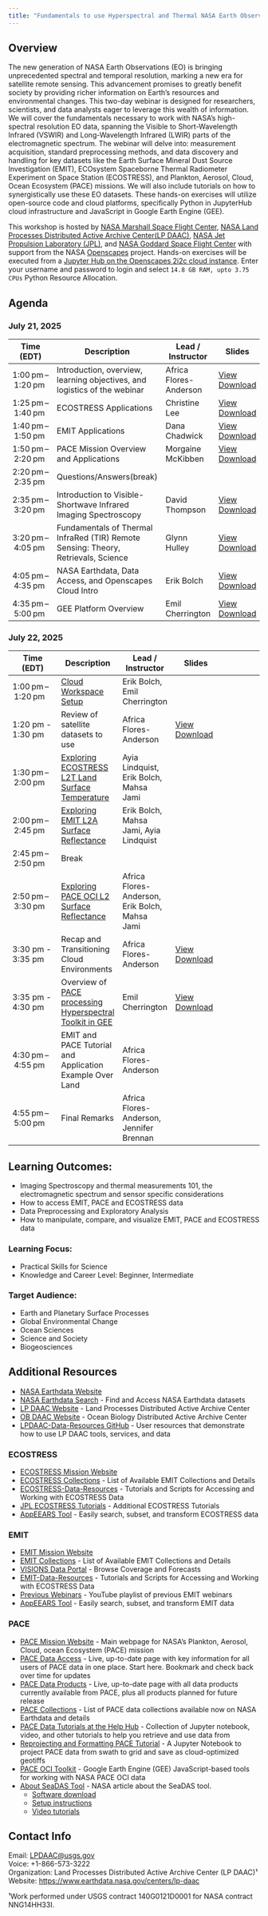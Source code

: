 ```yaml
---
title: "Fundamentals to use Hyperspectral and Thermal NASA Earth Observations"
---
```

## Overview

The new generation of NASA Earth Observations (EO) is bringing unprecedented spectral and temporal 
resolution, marking a new era for satellite remote sensing. This advancement promises to greatly benefit 
society by providing richer information on Earth's resources and environmental changes.
This two-day webinar is designed for researchers, scientists, and data analysts eager to leverage this 
wealth of information. We will cover the fundamentals necessary to work with NASA's high-spectral 
resolution EO data, spanning the Visible to Short-Wavelength Infrared (VSWIR) and Long-Wavelength 
Infrared (LWIR) parts of the electromagnetic spectrum. The webinar will delve into: measurement 
acquisition, standard preprocessing methods, and data discovery and handling for key datasets like the 
Earth Surface Mineral Dust Source Investigation (EMIT), ECOsystem Spaceborne Thermal Radiometer 
Experiment on Space Station (ECOSTRESS), and Plankton, Aerosol, Cloud, Ocean Ecosystem (PACE) 
missions. We will also include tutorials on how to synergistically use these EO datasets. These hands-on 
exercises will utilize open-source code and cloud platforms, specifically Python in JupyterHub cloud 
infrastructure and JavaScript in Google Earth Engine (GEE).

This workshop is hosted by [NASA Marshall Space Flight Center](https://www.nasa.gov/marshall/), [NASA Land Processes Distributed Active Archive Center(LP DAAC)](https://www.earthdata.nasa.gov/centers/lp-daac), [NASA Jet Propulsion Laboratory (JPL)](https://www.jpl.nasa.gov/), and [NASA Goddard Space Flight Center](https://www.nasa.gov/goddard/) with support from the NASA [Openscapes](https://nasa-openscapes.github.io/) project. 
Hands-on exercises will be executed from a [Jupyter Hub on the Openscapes 2i2c cloud instance](https://workshop.openscapes.2i2c.cloud/). Enter your username and password to login and select `14.8 GB RAM, upto 3.75 CPUs` Python Resource Allocation. 

## Agenda

### July 21, 2025

|Time (EDT)|Description|Lead / Instructor|Slides|
|---|---|---|---|---|
|1:00 pm – 1:20 pm|Introduction, overview, learning objectives, and logistics of the webinar|Africa Flores-Anderson|<a href="https://docs.google.com/presentation/d/1YIV2_sesUhjNnMudM54NDxah48ITgNds/embed?start=false&loop=false&delayms=3000" target="_blank" rel="noopener">View</a> [Download](https://drive.google.com/uc?export=download&id=1YIV2_sesUhjNnMudM54NDxah48ITgNds)|
|1:25 pm – 1:40 pm|ECOSTRESS Applications|Christine Lee|<a href="https://docs.google.com/presentation/d/1A-pUBOe2Ree_2q5tROrCIw4T4SNmbbFR/embed?start=false&loop=false&delayms=3000" target="_blank" rel="noopener">View</a> [Download](https://drive.google.com/uc?export=download&id=1A-pUBOe2Ree_2q5tROrCIw4T4SNmbbFR)|
|1:40 pm – 1:50 pm|EMIT Applications|Dana Chadwick|<a href="https://docs.google.com/presentation/d/1pp4D_i8jAJVHCxI1eX1QbK-NrDQDOXT4/embed?start=false&loop=false&delayms=3000" target="_blank" rel="noopener">View</a> [Download](https://drive.google.com/uc?export=download&id=1pp4D_i8jAJVHCxI1eX1QbK-NrDQDOXT4)|
|1:50 pm – 2:20 pm|PACE Mission Overview and Applications|Morgaine McKibben|<a href="https://drive.google.com/file/d/10GHH6GAGB-lkkbyP369maTUFHUrYajiC/preview" target="_blank" rel="noopener"> View</a> [Download](https://drive.google.com/uc?export=download&id=10GHH6GAGB-lkkbyP369maTUFHUrYajiC)|
|2:20 pm – 2:35 pm|Questions/Answers(break)|||
|2:35 pm – 3:20 pm|Introduction to Visible-Shortwave Infrared Imaging Spectroscopy|David Thompson|<a href="https://drive.google.com/file/d/103BXKkehGifL_ciK9iA8MzHm4LKI-rGt/preview" target="_blank" rel="noopener"> View</a> [Download](https://drive.google.com/uc?export=download&id=103BXKkehGifL_ciK9iA8MzHm4LKI-rGt)|
|3:20 pm – 4:05 pm|Fundamentals of Thermal InfraRed (TIR) Remote Sensing: Theory, Retrievals, Science|Glynn Hulley|<a href="https://docs.google.com/presentation/d/13BH7QG15JtTQYP3HGU7Q7vU6sT3c3Vbw/embed?start=false&loop=false&delayms=3000" target="_blank" rel="noopener">View</a> [Download](https://drive.google.com/uc?export=download&id=13BH7QG15JtTQYP3HGU7Q7vU6sT3c3Vbw)|
|4:05 pm – 4:35 pm|NASA Earthdata, Data Access, and Openscapes Cloud Intro|Erik Bolch|<a href="https://docs.google.com/presentation/d/1bZByu2xrtcu5dp10dMWtLaqN4M_mg6Dl/embed?start=false&loop=false&delayms=3000" target="_blank" rel="noopener">View</a> [Download](https://drive.google.com/uc?export=download&id=1bZByu2xrtcu5dp10dMWtLaqN4M_mg6Dl)|
|4:35 pm – 5:00 pm|GEE Platform Overview|Emil Cherrington|<a href="https://docs.google.com/presentation/d/17wsdAWQ0ukIcVt1iHXG7LFZcLtzk8YOH/embed?start=false&loop=false&delayms=3000" target="_blank" rel="noopener">View</a> [Download](https://drive.google.com/uc?export=download&id=17wsdAWQ0ukIcVt1iHXG7LFZcLtzk8YOH)|

### July 22, 2025

|Time (EDT)|Description|Lead / Instructor|Slides|
|---|---|---|---|---|
|1:00 pm – 1:20 pm|[Cloud Workspace Setup](setup/workshop_setup.html)|Erik Bolch, Emil Cherrington||
|1:20 pm - 1:30 pm|Review of satellite datasets to use|Africa Flores-Anderson|<a href="https://docs.google.com/presentation/d/1R1LWD4rG3uEOAZxZTXj-xcbFlXQP4_ax/embed?start=false&loop=false&delayms=3000" target="_blank" rel="noopener">View</a> [Download](https://drive.google.com/uc?export=download&id=1R1LWD4rG3uEOAZxZTXj-xcbFlXQP4_ax)|
|1:30 pm – 2:00 pm|[Exploring ECOSTRESS L2T Land Surface Temperature](python/Exploring_ECOSTRESS_L2T_LSTE.html)|Ayia Lindquist, Erik Bolch, Mahsa Jami||
|2:00 pm – 2:45 pm|[Exploring EMIT L2A Surface Reflectance](python/Exploring_EMIT_L2A_RFL.html)|Erik Bolch, Mahsa Jami, Ayia Lindquist||
|2:45 pm – 2:50 pm|Break|||
|2:50 pm – 3:30 pm|[Exploring PACE OCI L2 Surface Reflectance](python/Exploring_PACE_OCI_L2_SFRFL.html)|Africa Flores-Anderson, Erik Bolch, Mahsa Jami||
|3:30 pm - 3:35 pm|Recap and Transitioning Cloud Environments|Africa Flores-Anderson|<a href="https://docs.google.com/presentation/d/1R1LWD4rG3uEOAZxZTXj-xcbFlXQP4_ax/embed?start=false&loop=false&delayms=3000" target="_blank" rel="noopener">View</a> [Download](https://drive.google.com/uc?export=download&id=1R1LWD4rG3uEOAZxZTXj-xcbFlXQP4_ax)|
|3:35 pm - 4:30 pm|Overview of [PACE processing Hyperspectral Toolkit in GEE](https://bit.ly/gee_repo_pace_oci)|Emil Cherrington|<a href="https://docs.google.com/presentation/d/1Rjwo8o-2q0PNfIXEcJ8vbfkwb3ksGltO/embed?start=false&loop=false&delayms=3000" target="_blank" rel="noopener">View</a> [Download](https://drive.google.com/uc?export=download&id=1Rjwo8o-2q0PNfIXEcJ8vbfkwb3ksGltO)|
|4:30 pm – 4:55 pm|EMIT and PACE Tutorial and Application Example Over Land|Africa Flores-Anderson||
|4:55 pm – 5:00 pm|Final Remarks|Africa Flores-Anderson, Jennifer Brennan||

## Learning Outcomes:

- Imaging Spectroscopy and thermal measurements 101, the electromagnetic spectrum and sensor specific considerations
- How to access EMIT, PACE and ECOSTRESS data
- Data Preprocessing and Exploratory Analysis
- How to manipulate, compare, and visualize EMIT, PACE and ECOSTRESS data

### Learning Focus:

- Practical Skills for Science
- Knowledge and Career Level:
Beginner, Intermediate

### Target Audience:

- Earth and Planetary Surface Processes
- Global Environmental Change
- Ocean Sciences
- Science and Society
- Biogeosciences

## Additional Resources
- [NASA Earthdata Website](https://www.earthdata.nasa.gov/)
- [NASA Earthdata Search](https://search.earthdata.nasa.gov/search) - Find and Access NASA Earthdata datasets
- [LP DAAC Website](https://www.earthdata.nasa.gov/centers/lp-daac) - Land Processes Distributed Active Archive Center
- [OB DAAC Website](https://www.earthdata.nasa.gov/centers/ob-daac) - Ocean Biology Distributed Active Archive Center
- [LPDAAC-Data-Resources GitHub](https://github.com/nasa/LPDAAC-Data-Resources) - User resources that demonstrate how to use LP DAAC tools, services, and data

### ECOSTRESS
- [ECOSTRESS Mission Website](https://ecostress.jpl.nasa.gov/)
- [ECOSTRESS Collections](https://www.earthdata.nasa.gov/data/catalog?keyword=%22ECOSTRESS%22) - List of Available EMIT Collections and Details
- [ECOSTRESS-Data-Resources](https://github.com/nasa/ECOSTRESS-Data-Resources) - Tutorials and Scripts for Accessing and Working with ECOSTRESS Data
- [JPL ECOSTRESS Tutorials](https://ecostress.jpl.nasa.gov/tutorials) - Additional ECOSTRESS Tutorials
- [AppEEARS Tool](https://appeears.earthdatacloud.nasa.gov/) - Easily search, subset, and transform ECOSTRESS data


### EMIT
- [EMIT Mission Website](https://earth.jpl.nasa.gov/emit/)
- [EMIT Collections](https://www.earthdata.nasa.gov/data/catalog?keyword=%22EMIT%22) - List of Available EMIT Collections and Details
- [VISIONS Data Portal](https://earth.jpl.nasa.gov/emit/data/data-portal/coverage-and-forecasts/) - Browse Coverage and Forecasts
- [EMIT-Data-Resources](https://github.com/nasa/EMIT-Data-Resources) - Tutorials and Scripts for Accessing and Working with ECOSTRESS Data
- [Previous Webinars](https://www.youtube.com/playlist?list=PLO2yB4LGNlWrC5NdxeHMxyAxdwQhSypXe) - YouTube playlist of previous EMIT webinars
- [AppEEARS Tool](https://appeears.earthdatacloud.nasa.gov/) - Easily search, subset, and transform EMIT data

### PACE
- [PACE Mission Website](https://pace.oceansciences.org/) - Main webpage for NASA’s Plankton, Aerosol, Cloud, ocean Ecosystem (PACE) mission
- [PACE Data Access](https://pace.oceansciences.org/access_pace_data.htm) - Live, up-to-date page with key information for all users of PACE data in one place. Start here. Bookmark and check back over time for updates
- [PACE Data Products](https://pace.oceansciences.org/data_table.htm) - Live, up-to-date page with all data products currently available from PACE, plus all products planned for future release
- [PACE Collections](https://www.earthdata.nasa.gov/data/catalog?keyword=%22PACE%22) - List of PACE data collections available now on NASA Earthdata and details
- [PACE Data Tutorials at the Help Hub](https://www.earthdata.nasa.gov/news/new-pace-data-tutorials) - Collection of Jupyter notebook, video, and other tutorials to help you retrieve and use data from
- [Reprojecting and Formatting PACE Tutorial](https://github.com/skyecaplan/pace_tutorials/blob/main/oci_project_and_format.ipynb) - A Jupyter Notebook to project PACE data from swath to grid and save as cloud-optimized geotiffs
- [PACE OCI Toolkit](https://github.com/BzGEO/pace_oci_toolkit) - Google Earth Engine (GEE) JavaScript-based tools for working with NASA PACE OCI data
- [About SeaDAS Tool](https://www.earthdata.nasa.gov/news/feature-articles/data-tool-focus-seadas) - NASA article about the SeaDAS tool.
    - [Software download](https://seadas.gsfc.nasa.gov/downloads/)
    - [Setup instructions](https://github.com/seadas/seadas-toolbox/wiki/SeaDAS-8.x-Download,-Installation-and-Run-Instructions)
    - [Video tutorials](https://seadas.gsfc.nasa.gov/tutorials/video_tutorials/)

## Contact Info  

Email: <LPDAAC@usgs.gov>  
Voice: +1-866-573-3222  
Organization: Land Processes Distributed Active Archive Center (LP DAAC)¹  
Website: <https://www.earthdata.nasa.gov/centers/lp-daac>  

¹Work performed under USGS contract 140G0121D0001 for NASA contract NNG14HH33I.
